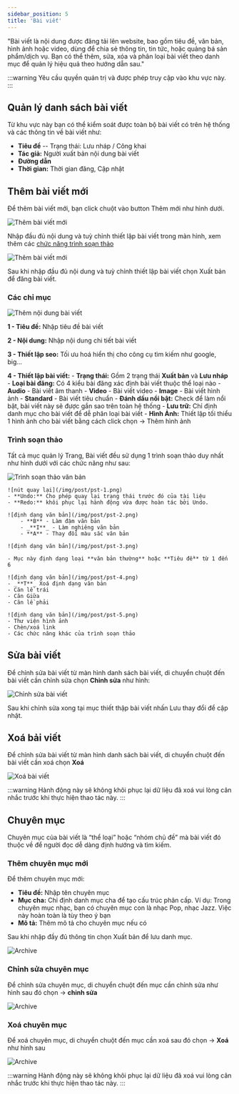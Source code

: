 ```yaml
---
sidebar_position: 5
title: 'Bài viết'
---
```



"Bài viết là nội dung được đăng tải lên website, bao gồm tiêu đề, văn bản, hình ảnh hoặc video, dùng để chia sẻ thông tin, tin tức, hoặc quảng bá sản phẩm/dịch vụ. Bạn có thể thêm, sửa, xóa và phân loại bài viết theo danh mục để quản lý hiệu quả theo hướng dẫn sau."

:::warning
Yêu cầu quyền quản trị và được phép truy cập vào khu vực này.
:::

## Quản lý danh sách bài viết

Từ khu vực này bạn có thể kiểm soát được toàn bộ bài viết có trên hệ thống và các thông tin về bài viết như:

- **Tiêu đề** -- Trạng thái: Lưu nháp / Công khai
- **Tác giả:** Người xuất bản nội dung bài viết
- **Đường dẫn**
- **Thời gian:** Thời gian đăng, Cập nhật

## Thêm bài viết mới

Để thêm bài viết mới, bạn click chuột vào button <Highlight color="#4f46e5">Thêm mới</Highlight> như hình dưới.

![Thêm bài viết mới](/img/post/post-0.png)

Nhập đầu đủ nội dung và tuỳ chỉnh thiết lập bài viết trong màn hình, xem thêm các [chức năng trình soạn thảo](#trình-soạn-thảo)

![Thêm bài viết mới](/img/post/post-3.png)

Sau khi nhập đầu đủ nội dung và tuỳ chỉnh thiết lập bài viết chọn <Highlight color="#4f46e5">Xuất bản</Highlight> để đăng bài viết.

### Các chỉ mục

![Thêm nội dung bài viết](/img/post/post-1.png)

**1 - Tiêu đề:** Nhập tiêu đề bài viết

**2 - Nội dung:** Nhập nội dung chi tiết bài viết

**3 - Thiết lập seo:** Tối ưu hoá hiển thị cho công cụ tìm kiếm như google, big...

**4 - Thiết lập bài viết:**
    - **Trạng thái:** Gồm 2 trạng thái **Xuất bản** và **Lưu nháp**
    - **Loại bài đăng:** 
        Có 4 kiểu bài đăng xác định bài viết thuộc thể loại nào
        - **Audio** - Bài viết âm thanh
        - **Video** - Bài viết video
        - **Image** - Bài viết hình ảnh
        - **Standard** - Bài viết tiêu chuẩn
    - **Đánh dấu nổi bật:** Check để làm nổi bật, bài viết này sẽ được gắn sao trên toàn hệ thống
    - **Lưu trữ:** Chỉ định danh mục cho bài viết để dễ phân loại bài viết
    - **Hình Ảnh:** Thiết lập tối thiểu 1 hình ảnh cho bài viết bằng cách click chọn -> Thêm hình ảnh

### Trình soạn thảo

Tất cả mục quản lý Trang, Bài viết đều sử dụng 1 trình soạn thảo duy nhất như hình dưới với các chức năng như sau:

![Trình soạn thảo văn bản](/img/post/post-2.png)

    ![nút quay lại](/img/post/pst-1.png) 
    - **Undo:** Cho phép quay lại trạng thái trước đó của tài liệu
    - **Redo:** khôi phục lại hành động vừa được hoàn tác bởi Undo.

    ![định dạng văn bản](/img/post/pst-2.png)
        - **B** - Làm đậm văn bản
        - _**I**_ - Làm nghiêng văn bản
        - **A** - Thay đổi màu sắc văn bản

    ![định dạng văn bản](/img/post/pst-3.png)

    - Mục này định dạng loại **văn bản thường** hoặc **Tiêu đề** từ 1 đến 6

    ![định dạng văn bản](/img/post/pst-4.png)
    - _**T**_ Xoá định dạng văn bản
    - Căn lề trái
    - Căn Giữa
    - Căn lề phải

    ![định dạng văn bản](/img/post/pst-5.png)
    - Thư viện hình ảnh
    - Chèn/xoá link
    - Các chức năng khác của trình soạn thảo

## Sửa bài viết

Để chỉnh sửa bài viết từ màn hình danh sách bài viết, di chuyển chuột đến bài viết cần chỉnh sửa chọn **Chỉnh sửa** như hình:

![Chỉnh sửa bài viết](/img/post/post-4.png)

Sau khi chỉnh sửa xong tại mục thiết thập bài viết nhấn <Highlight color="#4f46e5">Lưu thay đổi</Highlight> để cập nhật.

## Xoá bải viết

Để chỉnh sửa bài viết từ màn hình danh sách bài viết, di chuyển chuột đến bài viết cần xoá chọn **Xoá**

![Xoá bài viết](/img/post/post-5.png)

:::warning
Hành động này sẽ không khôi phục lại dữ liệu đã xoá vui lòng cân nhắc trước khi thực hiện thao tác này.
:::

## Chuyên mục

Chuyên mục của bài viết là “thể loại” hoặc “nhóm chủ đề” mà bài viết đó thuộc về để người đọc dễ dàng định hướng và tìm kiếm.

### Thêm chuyên mục mới

Để thêm chuyên mục mới:
- **Tiêu đề:** Nhập tên chuyên mục
- **Mục cha:** Chỉ định danh mục cha để tạo cấu trúc phân cấp. Ví dụ: Trong chuyên mục nhạc, bạn có chuyên mục con là nhạc Pop, nhạc Jazz. Việc này hoàn toàn là tùy theo ý bạn
- **Mô tả:** Thêm mô tả cho chuyên mục nếu có

Sau khi nhập đầy đủ thông tin chọn <Highlight color="#4f46e5">Xuất bản</Highlight> để lưu danh mục.

![Archive](/img/post/archive-1.png)

### Chỉnh sửa chuyên mục

Để chỉnh sửa chuyên mục, di chuyển chuột đến mục cần chỉnh sửa như hình sau đó chọn -> **chỉnh sửa**

![Archive](/img/post/archive-2.png)

### Xoá chuyên mục

Để xoá chuyên mục, di chuyển chuột đến mục cần xoá sau đó chọn -> **Xoá** như hình sau

![Archive](/img/post/archive-3.png)

:::warning
Hành động này sẽ không khôi phục lại dữ liệu đã xoá vui lòng cân nhắc trước khi thực hiện thao tác này.
:::